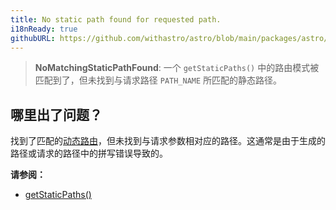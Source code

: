 ```yaml
---
title: No static path found for requested path.
i18nReady: true
githubURL: https://github.com/withastro/astro/blob/main/packages/astro/src/core/errors/errors-data.ts
---
```


> **NoMatchingStaticPathFound**: 一个 `getStaticPaths()` 中的路由模式被匹配到了，但未找到与请求路径 `PATH_NAME` 所匹配的静态路径。

## 哪里出了问题？
找到了匹配的[动态路由](/zh-cn/basics/routing/#动态路由)，但未找到与请求参数相对应的路径。这通常是由于生成的路径或请求的路径中的拼写错误导致的。

**请参阅：**
-  [getStaticPaths()](/zh-cn/reference/api-reference/#getstaticpaths)
